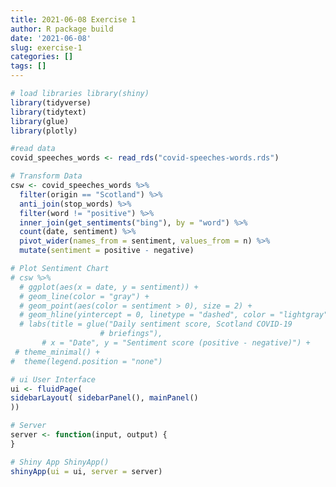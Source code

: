 ```yaml
---
title: 2021-06-08 Exercise 1
author: R package build
date: '2021-06-08'
slug: exercise-1
categories: []
tags: []
---
```


```r
# load libraries library(shiny)
library(tidyverse) 
library(tidytext) 
library(glue) 
library(plotly)

#read data
covid_speeches_words <- read_rds("covid-speeches-words.rds")

# Transform Data
csw <- covid_speeches_words %>%
  filter(origin == "Scotland") %>%
  anti_join(stop_words) %>%
  filter(word != "positive") %>% 
  inner_join(get_sentiments("bing"), by = "word") %>% 
  count(date, sentiment) %>%
  pivot_wider(names_from = sentiment, values_from = n) %>%
  mutate(sentiment = positive - negative)

# Plot Sentiment Chart
# csw %>%
  # ggplot(aes(x = date, y = sentiment)) +
  # geom_line(color = "gray") +
  # geom_point(aes(color = sentiment > 0), size = 2) +
  # geom_hline(yintercept = 0, linetype = "dashed", color = "lightgray") +
  # labs(title = glue("Daily sentiment score, Scotland COVID-19
                    # briefings"),
       # x = "Date", y = "Sentiment score (positive - negative)") +
 # theme_minimal() + 
#  theme(legend.position = "none")

# ui User Interface 
ui <- fluidPage(
sidebarLayout( sidebarPanel(), mainPanel()
))

# Server
server <- function(input, output) {
}

# Shiny App ShinyApp()
shinyApp(ui = ui, server = server)
```

